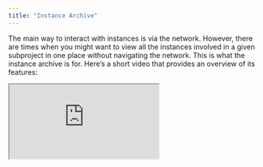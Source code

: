 ```yaml
---
title: "Instance Archive"
---
```

The main way to interact with instances is via the network. However, there are times when you might want to view all the instances involved in a given subproject in one place without navigating the network. This is what the instance archive is for. Here’s a short video that provides an overview of its features:

<iframe src="https://youtu.be/dL0GeSp4RZI "> </iframe>
